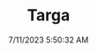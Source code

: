 ---
width: 6000
height: 4000
title: Targa
description: Engine bay in a Marble Grey 1986 Porsche 911 Carrera Targa with blue interior shot in Austin, TX.
date: 7/11/2023 5:50:32 AM
cameraMake: Sony
cameraModel: ILCE-7M3
lens: E 35-150mm F2.0-F2.8 A058
settingsfStop: f/5.6
settingsISO: ISO 200
settingsShutter: 1/100
settingsFocalLength: 92 mm
---